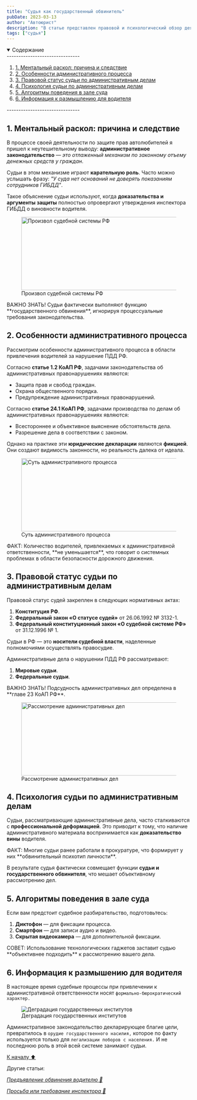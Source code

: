 ```yaml
---
title: "Судья как государственный обвинитель"
pubDate: 2023-03-13
author: "Автоюрист"
description: "В статье представлен правовой и психологический обзор деятельности судей по делам об административных правонарушениях."
tags: ["судья"]
---
```


<details open>
  <summary>
    <span>Содержание</span>
  </summary>
  -------------------------------
  <ol>
    <li>
      <a href="#one">1. Ментальный раскол: причина и следствие</a>
    </li>
    <li>
      <a href="#two">2. Особенности административного процесса</a>
    </li>
    <li>
      <a href="#three">3. Правовой статус судьи по административным делам</a>
    </li>
    <li>
      <a href="#four">4. Психология судьи по административным делам</a>
    </li>
    <li>
      <a href="#five">5. Алгоритмы поведения в зале суда</a>
    </li>
    <li>
      <a href="#six">6. Информация к размышлению для водителя</a>
    </li>
  </ol>
  -------------------------------
</details>

<section id="one">

## 1. Ментальный раскол: причина и следствие

В процессе своей деятельности по защите прав автолюбителей я пришел к неутешительному выводу: **административное законодательство** — _это отлаженный механизм по законному отъему денежных средств у граждан_.

Судьи в этом механизме играют **карательную роль**. Часто можно услышать фразу: _"У суда нет оснований не доверять показаниям сотрудников ГИБДД"_.

Такое объяснение судьи используют, когда **доказательства и аргументы защиты** полностью опровергают утверждения инспектора ГИБДД о виновности водителя.

<figure>
  <img
    src="/images/sudya-gosudarstvennyj-obvinitel/sud_sys.jpg"
    alt="Произвол судебной системы РФ"
    width="768"
    height="200"
    loading="lazy"
  />
  <figcaption>Произвол судебной системы РФ</figcaption>
</figure>

<div class="zametka">
  <span class="italic">ВАЖНО ЗНАТЬ!</span> Судьи фактически выполняют функцию
  **государственного обвинения**, игнорируя процессуальные требования
  законодательства.
</div>

</section>

<section id="two">

## 2. Особенности административного процесса

Рассмотрим особенности административного процесса в области привлечения водителей за нарушение ПДД РФ.

Согласно **статье 1.2 КоАП РФ**, задачами законодательства об административных правонарушениях являются:

- Защита прав и свобод граждан.
- Охрана общественного порядка.
- Предупреждение административных правонарушений.

Согласно **статье 24.1 КоАП РФ**, задачами производства по делам об административных правонарушениях являются:

- Всестороннее и объективное выяснение обстоятельств дела.
- Разрешение дела в соответствии с законом.

Однако на практике эти **юридические декларации** являются **фикцией**. Они создают видимость законности, но реальность далека от идеала.

<figure>
  <img
    src="/images/sudya-gosudarstvennyj-obvinitel/sut_proc.jpg"
    alt="Суть административного процесса"
    width="768"
    height="200"
    loading="lazy"
  />
  <figcaption>Суть административного процесса</figcaption>
</figure>

<div class="zametka">
  <span class="italic">ФАКТ:</span> Количество водителей, привлекаемых к
  административной ответственности, **не уменьшается**, что говорит о системных
  проблемах в области безопасности дорожного движения.
</div>

</section>

<section id="three">

## **3. Правовой статус судьи по административным делам**

Правовой статус судей закреплен в следующих нормативных актах:

1. **Конституция РФ**.
2. **Федеральный закон «О статусе судей»** от 26.06.1992 № 3132-1.
3. **Федеральный конституционный закон «О судебной системе РФ»** от 31.12.1996 № 1.

Судьи в РФ — это **носители судебной власти**, наделенные полномочиями осуществлять правосудие.

Административные дела о нарушении ПДД РФ рассматривают:

1. **Мировые судьи**.
2. **Федеральные судьи**.

<div class="zametka">
  <span class="italic">ВАЖНО ЗНАТЬ!</span> Подсудность административных дел
  определена в **главе 23 КоАП РФ**.
</div>

<figure>
  <img
    src="/images/sudya-gosudarstvennyj-obvinitel/proc_besp.jpg"
    alt="Рассмотрение административных дел"
    width="768"
    height="200"
    loading="lazy"
  />
  <figcaption>Рассмотрение административных дел</figcaption>
</figure>

</section>

<section id="four">

## **4. Психология судьи по административным делам**

Судьи, рассматривающие административные дела, часто сталкиваются с **профессиональной деформацией**. Это приводит к тому, что наличие административного материала воспринимается как **доказательство вины** водителя.

<div class="zametka">
  <span class="italic">ФАКТ:</span> Многие судьи ранее работали в прокуратуре,
  что формирует у них **обвинительный психотип личности**.
</div>

В результате судья фактически совмещает функции **судьи и государственного обвинителя**, что мешает объективному рассмотрению дел.

</section>

<section id="five">

## 5. Алгоритмы поведения в зале суда

Если вам предстоит судебное разбирательство, подготовьтесь:

1. **Диктофон** — для фиксации процесса.
2. **Смартфон** — для записи аудио и видео.
3. **Скрытая видеокамера** — для дополнительной фиксации.

<div class="zametka">
  <span class="italic">СОВЕТ:</span> Использование технологических гаджетов
  заставит судью **объективнее подходить** к рассмотрению вашего дела.
</div>

</section>

<section id="six">

## 6. Информация к размышению для водителя

В настоящее время судебные процессы при привлечении к административной ответственности носят `формально-бюрократический характер.`

<figure>
  <img
    src="/images/sudya-gosudarstvennyj-obvinitel/deg_soc.jpg"
    alt="Деградация государственных институтов"
  />
  <figcaption>Деградация государственных институтов</figcaption>
</figure>

Административное законодательство декларирующее благие цели, превратилось в `орудие государственного насилия,` которое по факту используется только для `легализации поборов с населения.` И не последнюю роль в этой всей системе занимают судьи.

</section>

<a href="#title" class="ArrowTop">
  К началу ⬆️
</a>
<br />

<p class="articles">Другие статьи:</p>

<div class="articles-list">

_[Предъявление обвинения водителю 📖](preduyavlenie-obvineniya-voditelyu)_

_[Просьба или требование инспектора 📖](prosba-ili-trebovanie-inspektora)_

</div>

